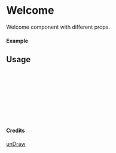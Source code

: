 
<Meta of={Welcome} title="unDraw/Welcome" />

# Welcome

Welcome component with different props.

#### Example

<Canvas of={Welcome.Primary} />

## Usage

```ts
import { Welcome } from "yadl-ui";

const Example = () => {
  return (
      <Welcome />
  );
};

export default Example;
```

#### Credits
[unDraw](https://undraw.co/illustrations)
